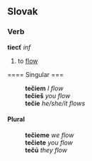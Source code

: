 == Slovak ==
=== Verb ===
'''tiecť''' ''inf''
# to [[flow]]
==== Singular ===
: '''tečiem''' ''I flow''
: '''tečieš''' ''you flow''
: '''tečie''' ''he/she/it flows''
==== Plural ====
: '''tečieme''' '' we flow''
: '''tečiete''' ''you flow''
: '''tečú''' ''they flow''